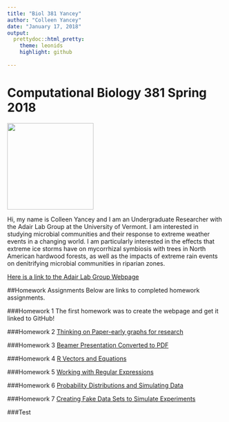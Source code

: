 ```yaml
---
title: "Biol 381 Yancey"
author: "Colleen Yancey"
date: "January 17, 2018"
output:
  prettydoc::html_pretty:
    theme: leonids
    highlight: github
    
---
```

# Computational Biology 381 Spring 2018

<img src="Colleen.jpg" width="200" height="200" />

 Hi, my name is Colleen Yancey and I am an Undergraduate Researcher with the Adair Lab Group at the University of Vermont. I am interested in studying microbial communities and their response to extreme weather events in a changing world. I am particularly interested in the effects that extreme ice storms have on mycorrhizal symbiosis with trees in North American hardwood forests, as well as the impacts of extreme rain events on denitrifying microbial communities in riparian zones.

[Here is a link to the Adair Lab Group Webpage](http://adairlab.weebly.com/team.html)

##Homework Assignments
Below are links to completed homework assignments.

###Homework 1
The first homework was to create the webpage and get it linked to GitHub!

###Homework 2
[Thinking on Paper-early graphs for research](GraphImages.html)

###Homework 3
[Beamer Presentation Converted to PDF](Beamer1.pdf)

###Homework 4
[R Vectors and Equations](homework4.html)

###Homework 5
[Working with Regular Expressions](homework5.html)

###Homework 6
[Probability Distributions and Simulating Data](homework6.html)

###Homework 7
[Creating Fake Data Sets to Simulate Experiments](homework7.html)

###Test